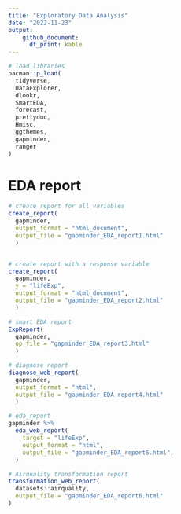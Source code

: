 ```yaml
---
title: "Exploratory Data Analysis"
date: "2022-11-23"
output: 
    github_document:
      df_print: kable
---
```


```r
# load libraries
pacman::p_load(
  tidyverse,
  DataExplorer,
  dlookr,
  SmartEDA,
  forecast,
  prettydoc,
  Hmisc,
  ggthemes,
  gapminder,
  ranger
)
```


# EDA report
```r
# create report for all variables
create_report(
  gapminder, 
  output_format = "html_document",
  output_file = "gapminder_EDA_report1.html"
  )


# create report with a response variable
create_report(
  gapminder, 
  y = "lifeExp", 
  output_format = "html_document",
  output_file = "gapminder_EDA_report2.html"
  )
```

```r
# smart EDA report
ExpReport(
  gapminder,
  op_file = "gapminder_EDA_report3.html"
  )

# diagnose report
diagnose_web_report(
  gapminder,
  output_format = "html",
  output_file = "gapminder_EDA_report4.html"
  )

# eda_report
gapminder %>% 
  eda_web_report(
    target = "lifeExp",
    output_format = "html",
    output_file = "gapminder_EDA_report5.html",
  )

# Airquality transformation report
transformation_web_report(
  datasets::airquality,
  output_file = "gapminder_EDA_report6.html"
)
```
